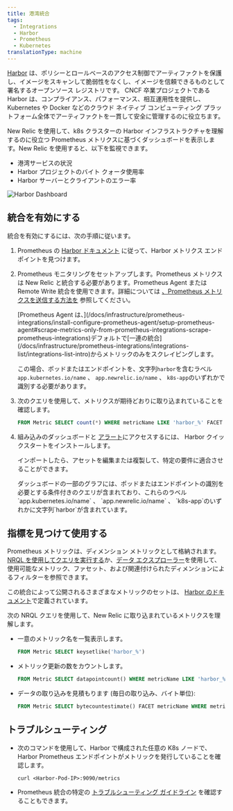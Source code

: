 ```yaml
---
title: 港湾統合
tags:
  - Integrations
  - Harbor
  - Prometheus
  - Kubernetes
translationType: machine
---
```



[Harbor](https://goharbor.io/) は、ポリシーとロールベースのアクセス制御でアーティファクトを保護し、イメージをスキャンして脆弱性をなくし、イメージを信頼できるものとして署名するオープンソース レジストリです。 CNCF 卒業プロジェクトである Harbor は、コンプライアンス、パフォーマンス、相互運用性を提供し、Kubernetes や Docker などのクラウド ネイティブ コンピューティング プラットフォーム全体でアーティファクトを一貫して安全に管理するのに役立ちます。

New Relic を使用して、k8s クラスターの Harbor インフラストラクチャを理解するのに役立つ Prometheus メトリクスに基づくダッシュボードを表示します。New Relic を使用すると、以下を監視できます。

* 港湾サービスの状況
* Harbor プロジェクトのバイト クォータ使用率
* Harbor サーバーとクライアントのエラー率

<img
  title="Harbor Dashboard"
  alt="Harbor Dashboard"
  src={kubernetesHarborDashboard}
/>

## 統合を有効にする

統合を有効にするには、次の手順に従います。

1. Prometheus の [Harbor ドキュメント](https://goharbor.io/docs/2.2.0/administration/metrics/#scrapping-metrics-with-prometheus) に従って、Harbor メトリクス エンドポイントを見つけます。

2. Prometheus モニタリングをセットアップします。Prometheus メトリクスは New Relic と統合する必要があります。Prometheus Agent または Remote Write 統合を使用できます。詳細については [、Prometheus メトリクスを送信する方法を](/docs/infrastructure/prometheus-integrations/get-started/send-prometheus-metric-data-new-relic/) 参照してください。

   <Callout variant="important">
     [Prometheus Agent は、](/docs/infrastructure/prometheus-integrations/install-configure-prometheus-agent/setup-prometheus-agent#scrape-metrics-only-from-prometheus-integrations-scrape-prometheus-integrations)デフォルトで[一連の統合](/docs/infrastructure/prometheus-integrations/integrations-list/integrations-list-intro)からメトリックのみをスクレイピングします。

     この場合、ポッドまたはエンドポイントを、文字列`harbor`を含むラベル`app.kubernetes.io/name` 、 `app.newrelic.io/name` 、 `k8s-app`のいずれかで識別する必要があります。
   </Callout>

3. 次のクエリを使用して、メトリクスが期待どおりに取り込まれていることを確認します。

   ```sql
   FROM Metric SELECT count(*) WHERE metricName LIKE 'harbor_%' FACET metricName LIMIT MAX
   ```

4. [](https://newrelic.com/instant-observability/harbor)組み込みのダッシュボードと [アラート](/docs/alerts-applied-intelligence/new-relic-alerts/learn-alerts/introduction-alerts/)にアクセスするには、 Harbor クイックスタートをインストールします。

   インポートしたら、アセットを編集または複製して、特定の要件に適合させることができます。

   <Callout variant="important">
     ダッシュボードの一部のグラフには、ポッドまたはエンドポイントの識別を必要とする条件付きのクエリが含まれており、これらのラベル`app.kubernetes.io/name` 、 `app.newrelic.io/name` 、 `k8s-app`のいずれかに文字列`harbor`が含まれています。
   </Callout>

## 指標を見つけて使用する

Prometheus メトリックは、ディメンション メトリックとして格納されます。[NRQL を使用してクエリを実行する](/docs/telemetry-data-platform/get-data/apis/query-metric-data-type/)か、[データ エクスプローラー](/docs/query-your-data/explore-query-data/browse-data/introduction-data-explorer/)を使用して、使用可能なメトリック、ファセット、および関連付けられたディメンションによるフィルターを参照できます。

この統合によって公開されるさまざまなメトリックのセットは、 [Harbor のドキュメント](https://goharbor.io/docs/2.2.0/administration/metrics/)で定義されています。

次の NRQL クエリを使用して、New Relic に取り込まれているメトリクスを理解します。

* 一意のメトリック名を一覧表示します。

  ```sql
  FROM Metric SELECT keysetlike('harbor_%')
  ```

* メトリック更新の数をカウントします。

  ```sql
  FROM Metric SELECT datapointcount() WHERE metricName LIKE 'harbor_%' LIMIT MAX
  ```

* データの取り込みを見積もります (毎日の取り込み、バイト単位):

  ```sql
  FROM Metric SELECT bytecountestimate() FACET metricName WHERE metricName LIKE 'harbor_%' SINCE 1 DAY AGO LIMIT MAX
  ```

## トラブルシューティング

* 次のコマンドを使用して、Harbor で構成された任意の K8s ノードで、Harbor Prometheus エンドポイントがメトリックを発行していることを確認します。

  ```
  curl <Harbor-Pod-IP>:9090/metrics
  ```

* Prometheus 統合の特定の [トラブルシューティング ガイドライン](/docs/infrastructure/prometheus-integrations/install-configure-prometheus-agent/troubleshooting-guide/) を確認することもできます。